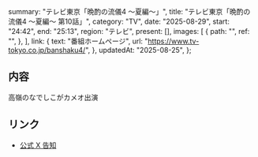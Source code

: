   summary: "テレビ東京「晩酌の流儀4 〜夏編〜」",
  title: "テレビ東京「晩酌の流儀4 〜夏編〜 第10話」",
  category: "TV",
  date: "2025-08-29",
  start: "24:42",
  end: "25:13",
  region: "テレビ",
  present: [],
  images: [
    {
      path: "",
      ref: "",
    },
  ],
  link: {
    text: "番組ホームページ",
    url: "https://www.tv-tokyo.co.jp/banshaku4/",
  },
  updatedAt: "2025-08-25",
};

## 内容

高嶺のなでしこがカメオ出演

## リンク

- [公式 X 告知](https://x.com/takanenofficial/status/1958927594273087569)
